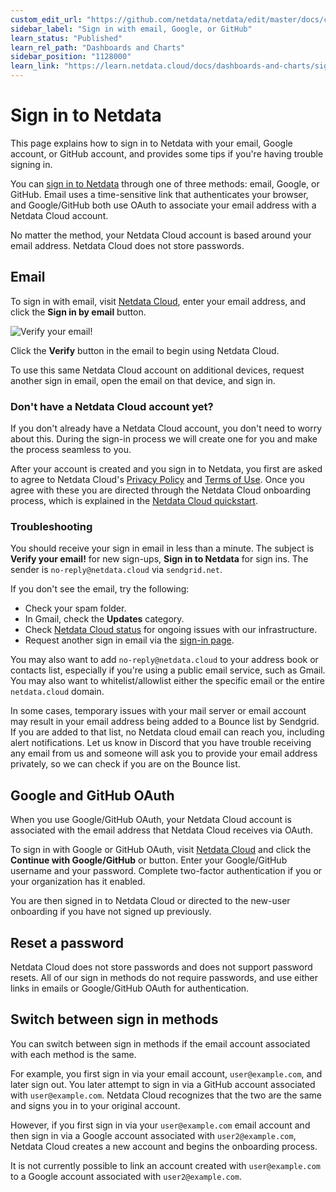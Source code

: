 ```yaml
---
custom_edit_url: "https://github.com/netdata/netdata/edit/master/docs/cloud/manage/sign-in.md"
sidebar_label: "Sign in with email, Google, or GitHub"
learn_status: "Published"
learn_rel_path: "Dashboards and Charts"
sidebar_position: "1128000"
learn_link: "https://learn.netdata.cloud/docs/dashboards-and-charts/sign-in-with-email-google-or-github"
---
```


# Sign in to Netdata

This page explains how to sign in to Netdata with your email, Google account, or GitHub account, and provides some tips if you're having trouble signing in.

You can [sign in to Netdata](https://app.netdata.cloud/sign-in?cloudRoute=spaces?utm_source=docs&utm_content=sign_in_button_first_section) through one of three methods: email, Google, or GitHub. Email uses a
time-sensitive link that authenticates your browser, and Google/GitHub both use OAuth to associate your email address
with a Netdata Cloud account.

No matter the method, your Netdata Cloud account is based around your email address. Netdata Cloud does not store
passwords.

## Email

To sign in with email, visit [Netdata Cloud](https://app.netdata.cloud/sign-in?cloudRoute=spaces?utm_source=docs&utm_content=sign_in_button_email_section), enter your email address, and click
the **Sign in by email** button.

![Verify your email!](https://user-images.githubusercontent.com/82235632/125475486-c667635a-067f-4866-9411-9f7f795a0d50.png)

Click the **Verify** button in the email to begin using Netdata Cloud.

To use this same Netdata Cloud account on additional devices, request another sign in email, open the email on that
device, and sign in.

### Don't have a Netdata Cloud account yet?

If you don't already have a Netdata Cloud account, you don't need to worry about this. During the sign-in process we will create one for you and make the process seamless to you.

After your account is created and you sign in to Netdata, you first are asked to agree to Netdata Cloud's [Privacy
Policy](https://www.netdata.cloud/privacy/) and [Terms of Use](https://www.netdata.cloud/terms/). Once you agree with these you are directed
through the Netdata Cloud onboarding process, which is explained in the [Netdata Cloud
quickstart](/docs/netdata-agent/installation).

### Troubleshooting

You should receive your sign in email in less than a minute. The subject is **Verify your email!** for new sign-ups, **Sign in to Netdata** for sign ins.
The sender is `no-reply@netdata.cloud` via `sendgrid.net`.

If you don't see the email, try the following:

- Check your spam folder.
- In Gmail, check the **Updates** category.
- Check [Netdata Cloud status](https://status.netdata.cloud) for ongoing issues with our infrastructure.
- Request another sign in email via the [sign-in page](https://app.netdata.cloud/sign-in?cloudRoute=spaces?utm_source=docs&utm_content=sign_in_button_troubleshooting_section).

You may also want to add `no-reply@netdata.cloud` to your address book or contacts list, especially if you're using
a public email service, such as Gmail. You may also want to whitelist/allowlist either the specific email or the entire
`netdata.cloud` domain.

In some cases, temporary issues with your mail server or email account may result in your email address being added to a Bounce list by Sendgrid.
If you are added to that list, no Netdata cloud email can reach you, including alert notifications. Let us know in Discord that you have trouble receiving
any email from us and someone will ask you to provide your email address privately, so we can check if you are on the Bounce list.

## Google and GitHub OAuth

When you use Google/GitHub OAuth, your Netdata Cloud account is associated with the email address that Netdata Cloud
receives via OAuth.

To sign in with Google or GitHub OAuth, visit [Netdata Cloud](https://app.netdata.cloud/sign-in?cloudRoute=spaces?utm_source=docs&utm_content=sign_in_button_google_github_section) and click the
**Continue with Google/GitHub** or button. Enter your Google/GitHub username and your password. Complete two-factor
authentication if you or your organization has it enabled.

You are then signed in to Netdata Cloud or directed to the new-user onboarding if you have not signed up previously.

## Reset a password

Netdata Cloud does not store passwords and does not support password resets. All of our sign in methods do not
require passwords, and use either links in emails or Google/GitHub OAuth for authentication.

## Switch between sign in methods

You can switch between sign in methods if the email account associated with each method is the same.

For example, you first sign in via your email account, `user@example.com`, and later sign out. You later attempt to sign
in via a GitHub account associated with `user@example.com`. Netdata Cloud recognizes that the two are the same and signs
you in to your original account.

However, if you first sign in via your `user@example.com` email account and then sign in via a Google account associated
with `user2@example.com`, Netdata Cloud creates a new account and begins the onboarding process.

It is not currently possible to link an account created with `user@example.com` to a Google account associated with
`user2@example.com`.
